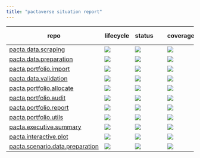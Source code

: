 ```yaml
---
title: "pactaverse situation report"
---
```


| repo | lifecycle | status&nbsp;&nbsp;&nbsp;&nbsp;&nbsp; | coverage | r-universe | CRAN | dev&nbsp;&nbsp;&nbsp;&nbsp;&nbsp;&nbsp;&nbsp;&nbsp; | maintainer |
| ---- | --------- | ------ | -------- | ---------- | ---- | --- | ---------- |
| [pacta.data.scraping](https://rmi-pacta.github.io/pacta.data.scraping/) | [![](https://img.shields.io/badge/lifecycle-stable-none.svg?labelColor=%23444d56&amp;color=%2334d058)](https://lifecycle.r-lib.org/articles/stages.html#stable) | [![](https://github.com/RMI-PACTA/pacta.data.scraping/actions/workflows/R-CMD-check.yaml/badge.svg?branch=main)](https://github.com/RMI-PACTA/pacta.data.scraping/actions/workflows/R-CMD-check.yaml?query=branch%3Amain) | [![](https://img.shields.io/codecov/c/github/rmi-pacta/pacta.data.scraping/main)](https://app.codecov.io/gh/RMI-PACTA/pacta.data.scraping?branch=main) | [![](https://rmi-pacta.r-universe.dev/badges/pacta.data.scraping)](https://rmi-pacta.r-universe.dev/pacta.data.scraping) | [![](https://www.r-pkg.org/badges/version/pacta.data.scraping)](https://CRAN.R-project.org/package=pacta.data.scraping) | [![](https://img.shields.io/github/r-package/v/rmi-pacta/pacta.data.scraping/main?label=version&amp;labelColor=%23444d56&amp;color=%2334d058)](https://github.com/RMI-PACTA/pacta.data.scraping/blob/main/DESCRIPTION) | [![](https://img.shields.io/badge/dynamic/json?label=codeowner&amp;query=codeownerInfo.ownersForFile&amp;url=https%3A%2F%2Fgithub.com%2Frmi-pacta%2Fpacta.data.scraping%2Fdeferred-metadata%2Fmain%2F.github%2FCODEOWNERS)](https://github.com/RMI-PACTA/pacta.data.scraping/blob/main/.github/CODEOWNERS) |
| [pacta.data.preparation](https://rmi-pacta.github.io/pacta.data.preparation/) | [![](https://img.shields.io/badge/lifecycle-stable-none.svg?labelColor=%23444d56&amp;color=%2334d058)](https://lifecycle.r-lib.org/articles/stages.html#stable) | [![](https://github.com/RMI-PACTA/pacta.data.preparation/actions/workflows/R-CMD-check.yaml/badge.svg?branch=main)](https://github.com/RMI-PACTA/pacta.data.preparation/actions/workflows/R-CMD-check.yaml?query=branch%3Amain) | [![](https://img.shields.io/codecov/c/github/rmi-pacta/pacta.data.preparation/main)](https://app.codecov.io/gh/RMI-PACTA/pacta.data.preparation?branch=main) | [![](https://rmi-pacta.r-universe.dev/badges/pacta.data.preparation)](https://rmi-pacta.r-universe.dev/pacta.data.preparation) | [![](https://www.r-pkg.org/badges/version/pacta.data.preparation)](https://CRAN.R-project.org/package=pacta.data.preparation) | [![](https://img.shields.io/github/r-package/v/rmi-pacta/pacta.data.preparation/main?label=version&amp;labelColor=%23444d56&amp;color=%2334d058)](https://github.com/RMI-PACTA/pacta.data.preparation/blob/main/DESCRIPTION) | [![](https://img.shields.io/badge/dynamic/json?label=codeowner&amp;query=codeownerInfo.ownersForFile&amp;url=https%3A%2F%2Fgithub.com%2Frmi-pacta%2Fpacta.data.preparation%2Fdeferred-metadata%2Fmain%2F.github%2FCODEOWNERS)](https://github.com/RMI-PACTA/pacta.data.preparation/blob/main/.github/CODEOWNERS) |
| [pacta.portfolio.import](https://rmi-pacta.github.io/pacta.portfolio.import/) | [![](https://img.shields.io/badge/lifecycle-stable-none.svg?labelColor=%23444d56&amp;color=%2334d058)](https://lifecycle.r-lib.org/articles/stages.html#stable) | [![](https://github.com/RMI-PACTA/pacta.portfolio.import/actions/workflows/R-CMD-check.yaml/badge.svg?branch=main)](https://github.com/RMI-PACTA/pacta.portfolio.import/actions/workflows/R-CMD-check.yaml?query=branch%3Amain) | [![](https://img.shields.io/codecov/c/github/rmi-pacta/pacta.portfolio.import/main)](https://app.codecov.io/gh/RMI-PACTA/pacta.portfolio.import?branch=main) | [![](https://rmi-pacta.r-universe.dev/badges/pacta.portfolio.import)](https://rmi-pacta.r-universe.dev/pacta.portfolio.import) | [![](https://www.r-pkg.org/badges/version/pacta.portfolio.import)](https://CRAN.R-project.org/package=pacta.portfolio.import) | [![](https://img.shields.io/github/r-package/v/rmi-pacta/pacta.portfolio.import/main?label=version&amp;labelColor=%23444d56&amp;color=%2334d058)](https://github.com/RMI-PACTA/pacta.portfolio.import/blob/main/DESCRIPTION) | [![](https://img.shields.io/badge/dynamic/json?label=codeowner&amp;query=codeownerInfo.ownersForFile&amp;url=https%3A%2F%2Fgithub.com%2Frmi-pacta%2Fpacta.portfolio.import%2Fdeferred-metadata%2Fmain%2F.github%2FCODEOWNERS)](https://github.com/RMI-PACTA/pacta.portfolio.import/blob/main/.github/CODEOWNERS) |
| [pacta.data.validation](https://rmi-pacta.github.io/pacta.data.validation/) | [![](https://img.shields.io/badge/lifecycle-stable-none.svg?labelColor=%23444d56&amp;color=%2334d058)](https://lifecycle.r-lib.org/articles/stages.html#stable) | [![](https://github.com/RMI-PACTA/pacta.data.validation/actions/workflows/R-CMD-check.yaml/badge.svg?branch=main)](https://github.com/RMI-PACTA/pacta.data.validation/actions/workflows/R-CMD-check.yaml?query=branch%3Amain) | [![](https://img.shields.io/codecov/c/github/rmi-pacta/pacta.data.validation/main)](https://app.codecov.io/gh/RMI-PACTA/pacta.data.validation?branch=main) | [![](https://rmi-pacta.r-universe.dev/badges/pacta.data.validation)](https://rmi-pacta.r-universe.dev/pacta.data.validation) | [![](https://www.r-pkg.org/badges/version/pacta.data.validation)](https://CRAN.R-project.org/package=pacta.data.validation) | [![](https://img.shields.io/github/r-package/v/rmi-pacta/pacta.data.validation/main?label=version&amp;labelColor=%23444d56&amp;color=%2334d058)](https://github.com/RMI-PACTA/pacta.data.validation/blob/main/DESCRIPTION) | [![](https://img.shields.io/badge/dynamic/json?label=codeowner&amp;query=codeownerInfo.ownersForFile&amp;url=https%3A%2F%2Fgithub.com%2Frmi-pacta%2Fpacta.data.validation%2Fdeferred-metadata%2Fmain%2F.github%2FCODEOWNERS)](https://github.com/RMI-PACTA/pacta.data.validation/blob/main/.github/CODEOWNERS) |
| [pacta.portfolio.allocate](https://rmi-pacta.github.io/pacta.portfolio.allocate/) | [![](https://img.shields.io/badge/lifecycle-stable-none.svg?labelColor=%23444d56&amp;color=%2334d058)](https://lifecycle.r-lib.org/articles/stages.html#stable) | [![](https://github.com/RMI-PACTA/pacta.portfolio.allocate/actions/workflows/R-CMD-check.yaml/badge.svg?branch=main)](https://github.com/RMI-PACTA/pacta.portfolio.allocate/actions/workflows/R-CMD-check.yaml?query=branch%3Amain) | [![](https://img.shields.io/codecov/c/github/rmi-pacta/pacta.portfolio.allocate/main)](https://app.codecov.io/gh/RMI-PACTA/pacta.portfolio.allocate?branch=main) | [![](https://rmi-pacta.r-universe.dev/badges/pacta.portfolio.allocate)](https://rmi-pacta.r-universe.dev/pacta.portfolio.allocate) | [![](https://www.r-pkg.org/badges/version/pacta.portfolio.allocate)](https://CRAN.R-project.org/package=pacta.portfolio.allocate) | [![](https://img.shields.io/github/r-package/v/rmi-pacta/pacta.portfolio.allocate/main?label=version&amp;labelColor=%23444d56&amp;color=%2334d058)](https://github.com/RMI-PACTA/pacta.portfolio.allocate/blob/main/DESCRIPTION) | [![](https://img.shields.io/badge/dynamic/json?label=codeowner&amp;query=codeownerInfo.ownersForFile&amp;url=https%3A%2F%2Fgithub.com%2Frmi-pacta%2Fpacta.portfolio.allocate%2Fdeferred-metadata%2Fmain%2F.github%2FCODEOWNERS)](https://github.com/RMI-PACTA/pacta.portfolio.allocate/blob/main/.github/CODEOWNERS) |
| [pacta.portfolio.audit](https://rmi-pacta.github.io/pacta.portfolio.audit/) | [![](https://img.shields.io/badge/lifecycle-stable-none.svg?labelColor=%23444d56&amp;color=%2334d058)](https://lifecycle.r-lib.org/articles/stages.html#stable) | [![](https://github.com/RMI-PACTA/pacta.portfolio.audit/actions/workflows/R-CMD-check.yaml/badge.svg?branch=main)](https://github.com/RMI-PACTA/pacta.portfolio.audit/actions/workflows/R-CMD-check.yaml?query=branch%3Amain) | [![](https://img.shields.io/codecov/c/github/rmi-pacta/pacta.portfolio.audit/main)](https://app.codecov.io/gh/RMI-PACTA/pacta.portfolio.audit?branch=main) | [![](https://rmi-pacta.r-universe.dev/badges/pacta.portfolio.audit)](https://rmi-pacta.r-universe.dev/pacta.portfolio.audit) | [![](https://www.r-pkg.org/badges/version/pacta.portfolio.audit)](https://CRAN.R-project.org/package=pacta.portfolio.audit) | [![](https://img.shields.io/github/r-package/v/rmi-pacta/pacta.portfolio.audit/main?label=version&amp;labelColor=%23444d56&amp;color=%2334d058)](https://github.com/RMI-PACTA/pacta.portfolio.audit/blob/main/DESCRIPTION) | [![](https://img.shields.io/badge/dynamic/json?label=codeowner&amp;query=codeownerInfo.ownersForFile&amp;url=https%3A%2F%2Fgithub.com%2Frmi-pacta%2Fpacta.portfolio.audit%2Fdeferred-metadata%2Fmain%2F.github%2FCODEOWNERS)](https://github.com/RMI-PACTA/pacta.portfolio.audit/blob/main/.github/CODEOWNERS) |
| [pacta.portfolio.report](https://rmi-pacta.github.io/pacta.portfolio.report/) | [![](https://img.shields.io/badge/lifecycle-stable-none.svg?labelColor=%23444d56&amp;color=%2334d058)](https://lifecycle.r-lib.org/articles/stages.html#stable) | [![](https://github.com/RMI-PACTA/pacta.portfolio.report/actions/workflows/R-CMD-check.yaml/badge.svg?branch=main)](https://github.com/RMI-PACTA/pacta.portfolio.report/actions/workflows/R-CMD-check.yaml?query=branch%3Amain) | [![](https://img.shields.io/codecov/c/github/rmi-pacta/pacta.portfolio.report/main)](https://app.codecov.io/gh/RMI-PACTA/pacta.portfolio.report?branch=main) | [![](https://rmi-pacta.r-universe.dev/badges/pacta.portfolio.report)](https://rmi-pacta.r-universe.dev/pacta.portfolio.report) | [![](https://www.r-pkg.org/badges/version/pacta.portfolio.report)](https://CRAN.R-project.org/package=pacta.portfolio.report) | [![](https://img.shields.io/github/r-package/v/rmi-pacta/pacta.portfolio.report/main?label=version&amp;labelColor=%23444d56&amp;color=%2334d058)](https://github.com/RMI-PACTA/pacta.portfolio.report/blob/main/DESCRIPTION) | [![](https://img.shields.io/badge/dynamic/json?label=codeowner&amp;query=codeownerInfo.ownersForFile&amp;url=https%3A%2F%2Fgithub.com%2Frmi-pacta%2Fpacta.portfolio.report%2Fdeferred-metadata%2Fmain%2F.github%2FCODEOWNERS)](https://github.com/RMI-PACTA/pacta.portfolio.report/blob/main/.github/CODEOWNERS) |
| [pacta.portfolio.utils](https://rmi-pacta.github.io/pacta.portfolio.utils/) | [![](https://img.shields.io/badge/lifecycle-stable-none.svg?labelColor=%23444d56&amp;color=%2334d058)](https://lifecycle.r-lib.org/articles/stages.html#stable) | [![](https://github.com/RMI-PACTA/pacta.portfolio.utils/actions/workflows/R-CMD-check.yaml/badge.svg?branch=main)](https://github.com/RMI-PACTA/pacta.portfolio.utils/actions/workflows/R-CMD-check.yaml?query=branch%3Amain) | [![](https://img.shields.io/codecov/c/github/rmi-pacta/pacta.portfolio.utils/main)](https://app.codecov.io/gh/RMI-PACTA/pacta.portfolio.utils?branch=main) | [![](https://rmi-pacta.r-universe.dev/badges/pacta.portfolio.utils)](https://rmi-pacta.r-universe.dev/pacta.portfolio.utils) | [![](https://www.r-pkg.org/badges/version/pacta.portfolio.utils)](https://CRAN.R-project.org/package=pacta.portfolio.utils) | [![](https://img.shields.io/github/r-package/v/rmi-pacta/pacta.portfolio.utils/main?label=version&amp;labelColor=%23444d56&amp;color=%2334d058)](https://github.com/RMI-PACTA/pacta.portfolio.utils/blob/main/DESCRIPTION) | [![](https://img.shields.io/badge/dynamic/json?label=codeowner&amp;query=codeownerInfo.ownersForFile&amp;url=https%3A%2F%2Fgithub.com%2Frmi-pacta%2Fpacta.portfolio.utils%2Fdeferred-metadata%2Fmain%2F.github%2FCODEOWNERS)](https://github.com/RMI-PACTA/pacta.portfolio.utils/blob/main/.github/CODEOWNERS) |
| [pacta.executive.summary](https://rmi-pacta.github.io/pacta.executive.summary/) | [![](https://img.shields.io/badge/lifecycle-stable-none.svg?labelColor=%23444d56&amp;color=%2334d058)](https://lifecycle.r-lib.org/articles/stages.html#stable) | [![](https://github.com/RMI-PACTA/pacta.executive.summary/actions/workflows/R-CMD-check.yaml/badge.svg?branch=main)](https://github.com/RMI-PACTA/pacta.executive.summary/actions/workflows/R-CMD-check.yaml?query=branch%3Amain) | [![](https://img.shields.io/codecov/c/github/rmi-pacta/pacta.executive.summary/main)](https://app.codecov.io/gh/RMI-PACTA/pacta.executive.summary?branch=main) | [![](https://rmi-pacta.r-universe.dev/badges/pacta.executive.summary)](https://rmi-pacta.r-universe.dev/pacta.executive.summary) | [![](https://www.r-pkg.org/badges/version/pacta.executive.summary)](https://CRAN.R-project.org/package=pacta.executive.summary) | [![](https://img.shields.io/github/r-package/v/rmi-pacta/pacta.executive.summary/main?label=version&amp;labelColor=%23444d56&amp;color=%2334d058)](https://github.com/RMI-PACTA/pacta.executive.summary/blob/main/DESCRIPTION) | [![](https://img.shields.io/badge/dynamic/json?label=codeowner&amp;query=codeownerInfo.ownersForFile&amp;url=https%3A%2F%2Fgithub.com%2Frmi-pacta%2Fpacta.executive.summary%2Fdeferred-metadata%2Fmain%2F.github%2FCODEOWNERS)](https://github.com/RMI-PACTA/pacta.executive.summary/blob/main/.github/CODEOWNERS) |
| [pacta.interactive.plot](https://rmi-pacta.github.io/pacta.interactive.plot/) | [![](https://img.shields.io/badge/lifecycle-stable-none.svg?labelColor=%23444d56&amp;color=%2334d058)](https://lifecycle.r-lib.org/articles/stages.html#stable) | [![](https://github.com/RMI-PACTA/pacta.interactive.plot/actions/workflows/R-CMD-check.yaml/badge.svg?branch=main)](https://github.com/RMI-PACTA/pacta.interactive.plot/actions/workflows/R-CMD-check.yaml?query=branch%3Amain) | [![](https://img.shields.io/codecov/c/github/rmi-pacta/pacta.interactive.plot/main)](https://app.codecov.io/gh/RMI-PACTA/pacta.interactive.plot?branch=main) | [![](https://rmi-pacta.r-universe.dev/badges/pacta.interactive.plot)](https://rmi-pacta.r-universe.dev/pacta.interactive.plot) | [![](https://www.r-pkg.org/badges/version/pacta.interactive.plot)](https://CRAN.R-project.org/package=pacta.interactive.plot) | [![](https://img.shields.io/github/r-package/v/rmi-pacta/pacta.interactive.plot/main?label=version&amp;labelColor=%23444d56&amp;color=%2334d058)](https://github.com/RMI-PACTA/pacta.interactive.plot/blob/main/DESCRIPTION) | [![](https://img.shields.io/badge/dynamic/json?label=codeowner&amp;query=codeownerInfo.ownersForFile&amp;url=https%3A%2F%2Fgithub.com%2Frmi-pacta%2Fpacta.interactive.plot%2Fdeferred-metadata%2Fmain%2F.github%2FCODEOWNERS)](https://github.com/RMI-PACTA/pacta.interactive.plot/blob/main/.github/CODEOWNERS) |
| [pacta.scenario.data.preparation](https://rmi-pacta.github.io/pacta.scenario.data.preparation/) | [![](https://img.shields.io/badge/lifecycle-stable-none.svg?labelColor=%23444d56&amp;color=%2334d058)](https://lifecycle.r-lib.org/articles/stages.html#stable) | [![](https://github.com/RMI-PACTA/pacta.scenario.data.preparation/actions/workflows/R-CMD-check.yaml/badge.svg?branch=main)](https://github.com/RMI-PACTA/pacta.scenario.data.preparation/actions/workflows/R-CMD-check.yaml?query=branch%3Amain) | [![](https://img.shields.io/codecov/c/github/rmi-pacta/pacta.scenario.data.preparation/main)](https://app.codecov.io/gh/RMI-PACTA/pacta.scenario.data.preparation?branch=main) | [![](https://rmi-pacta.r-universe.dev/badges/pacta.scenario.data.preparation)](https://rmi-pacta.r-universe.dev/pacta.scenario.data.preparation) | [![](https://www.r-pkg.org/badges/version/pacta.scenario.data.preparation)](https://CRAN.R-project.org/package=pacta.scenario.data.preparation) | [![](https://img.shields.io/github/r-package/v/rmi-pacta/pacta.scenario.data.preparation/main?label=version&amp;labelColor=%23444d56&amp;color=%2334d058)](https://github.com/RMI-PACTA/pacta.scenario.data.preparation/blob/main/DESCRIPTION) | [![](https://img.shields.io/badge/dynamic/json?label=codeowner&amp;query=codeownerInfo.ownersForFile&amp;url=https%3A%2F%2Fgithub.com%2Frmi-pacta%2Fpacta.scenario.data.preparation%2Fdeferred-metadata%2Fmain%2F.github%2FCODEOWNERS)](https://github.com/RMI-PACTA/pacta.scenario.data.preparation/blob/main/.github/CODEOWNERS) |
